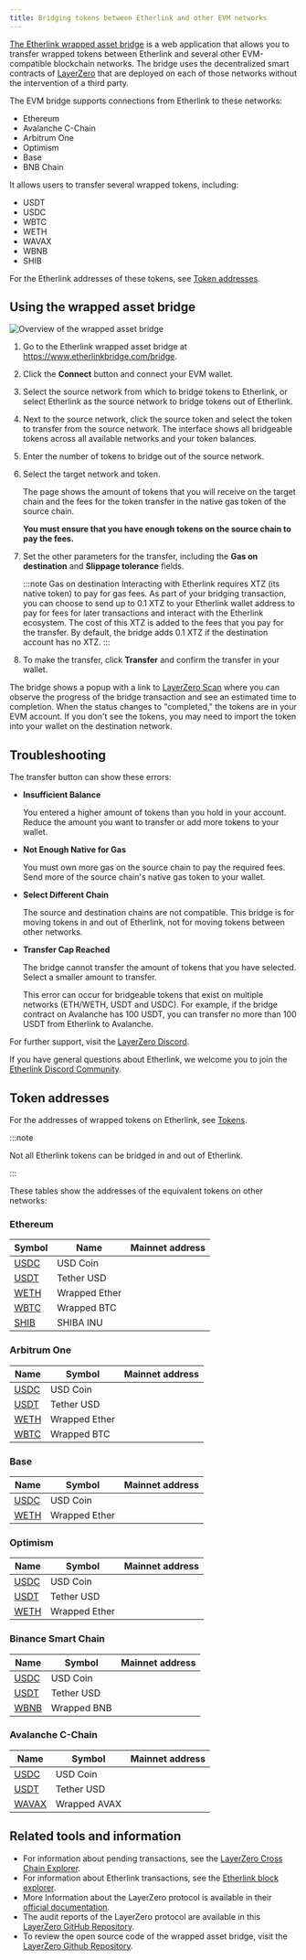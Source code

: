```yaml
---
title: Bridging tokens between Etherlink and other EVM networks
---
```



[The Etherlink wrapped asset bridge](https://www.etherlinkbridge.com/) is a web application that allows you to transfer wrapped tokens between Etherlink and several other EVM-compatible blockchain networks.
The bridge uses the decentralized smart contracts of [LayerZero](https://layerzero.network/) that are deployed on each of those networks without the intervention of a third party.

The EVM bridge supports connections from Etherlink to these networks:

- Ethereum
- Avalanche C-Chain
- Arbitrum One
- Optimism
- Base
- BNB Chain

It allows users to transfer several wrapped tokens, including:

- USDT
- USDC
- WBTC
- WETH
- WAVAX
- WBNB
- SHIB

For the Etherlink addresses of these tokens, see [Token addresses](#token-addresses).

## Using the wrapped asset bridge

![Overview of the wrapped asset bridge](/img/wab-details.png)

1. Go to the Etherlink wrapped asset bridge at https://www.etherlinkbridge.com/bridge.

1. Click the **Connect** button and connect your EVM wallet.

1. Select the source network from which to bridge tokens to Etherlink, or select Etherlink as the source network to bridge tokens out of Etherlink.

1. Next to the source network, click the source token and select the token to transfer from the source network.
The interface shows all bridgeable tokens across all available networks and your token balances.

1. Enter the number of tokens to bridge out of the source network.

1. Select the target network and token.

   The page shows the amount of tokens that you will receive on the target chain and the fees for the token transfer in the native gas token of the source chain.

   **You must ensure that you have enough tokens on the source chain to pay the fees.**

1. Set the other parameters for the transfer, including the **Gas on destination** and **Slippage tolerance** fields.

   :::note Gas on destination
   Interacting with Etherlink requires XTZ (its native token) to pay for gas fees.
   As part of your bridging transaction, you can choose to send up to 0.1 XTZ to your Etherlink wallet address to pay for fees for later transactions and interact with the Etherlink ecosystem.
   The cost of this XTZ is added to the fees that you pay for the transfer.
   By default, the bridge adds 0.1 XTZ if the destination account has no XTZ.
   :::

1. To make the transfer, click **Transfer** and confirm the transfer in your wallet.

The bridge shows a popup with a link to [LayerZero Scan](https://layerzeroscan.com/) where you can observe the progress of the bridge transaction and see an estimated time to completion.
When the status changes to "completed," the tokens are in your EVM account.
If you don't see the tokens, you may need to import the token into your wallet on the destination network.

## Troubleshooting

The transfer button can show these errors:

- **Insufficient Balance**

   You entered a higher amount of tokens than you hold in your account.
   Reduce the amount you want to transfer or add more tokens to your wallet.

- **Not Enough Native for Gas**

   You must own more gas on the source chain to pay the required fees.
   Send more of the source chain's native gas token to your wallet.

- **Select Different Chain**

   The source and destination chains are not compatible.
   This bridge is for moving tokens in and out of Etherlink, not for moving tokens between other networks.

- **Transfer Cap Reached**

   The bridge cannot transfer the amount of tokens that you have selected.
   Select a smaller amount to transfer.

   This error can occur for bridgeable tokens that exist on multiple networks (ETH/WETH, USDT and USDC).
   For example, if the bridge contract on Avalanche has 100 USDT, you can transfer no more than 100 USDT from Etherlink to Avalanche.

For further support, visit the [LayerZero Discord](https://discord-layerzero.netlify.app/discord).

If you have general questions about Etherlink, we welcome you to join the [Etherlink Discord Community](https://discord.com/invite/etherlink).

## Token addresses

For the addresses of wrapped tokens on Etherlink, see [Tokens](./tokens).

:::note

Not all Etherlink tokens can be bridged in and out of Etherlink.

:::

These tables show the addresses of the equivalent tokens on other networks:

### Ethereum

<table>
<thead>
  <th>Symbol</th>
  <th>Name</th>
  <th>Mainnet address</th>
</thead>
<tbody>

<tr>
  <td><a href="https://etherscan.io/address/0xA0b86991c6218b36c1d19D4a2e9Eb0cE3606eB48" target="_blank">USDC</a></td>
  <td>USD Coin</td>
  <td><InlineCopy code="0xA0b86991c6218b36c1d19D4a2e9Eb0cE3606eB48" /></td>
</tr>
<tr>
  <td><a href="https://etherscan.io/address/0xdAC17F958D2ee523a2206206994597C13D831ec7" target="_blank">USDT</a></td>
  <td>Tether USD</td>
  <td><InlineCopy code="0xdAC17F958D2ee523a2206206994597C13D831ec7" /></td>
</tr>
<tr>
  <td><a href="https://etherscan.io/address/0xC02aaA39b223FE8D0A0e5C4F27eAD9083C756Cc2" target="_blank">WETH</a></td>
  <td>Wrapped Ether</td>
  <td><InlineCopy code="0xC02aaA39b223FE8D0A0e5C4F27eAD9083C756Cc2" /></td>
</tr>
<tr>
  <td><a href="https://etherscan.io/address/0x2260FAC5E5542a773Aa44fBCfeDf7C193bc2C599" target="_blank">WBTC</a></td>
  <td>Wrapped BTC</td>
  <td><InlineCopy code="0x2260FAC5E5542a773Aa44fBCfeDf7C193bc2C599" /></td>
</tr>
<tr>
  <td><a href="https://etherscan.io/address/0x95aD61b0a150d79219dCF64E1E6Cc01f0B64C4cE" target="_blank">SHIB</a></td>
  <td>SHIBA INU</td>
  <td><InlineCopy code="0x95aD61b0a150d79219dCF64E1E6Cc01f0B64C4cE" /></td>
</tr>

</tbody>
</table>

### Arbitrum One

<table>
<thead>
  <th>Name</th>
  <th>Symbol</th>
  <th>Mainnet address</th>
</thead>
<tbody>

<tr>
  <td><a href="https://arbiscan.io/address/0xaf88d065e77c8cC2239327C5EDb3A432268e5831" target="_blank">USDC</a></td>
  <td>USD Coin</td>
  <td><InlineCopy code="0xaf88d065e77c8cC2239327C5EDb3A432268e5831" /></td>
</tr>
<tr>
  <td><a href="https://arbiscan.io/address/0xFd086bC7CD5C481DCC9C85ebE478A1C0b69FCbb9" target="_blank">USDT</a></td>
  <td>Tether USD</td>
  <td><InlineCopy code="0xFd086bC7CD5C481DCC9C85ebE478A1C0b69FCbb9" /></td>
</tr>
<tr>
  <td><a href="https://arbiscan.io/address/0x82aF49447D8a07e3bd95BD0d56f35241523fBab1" target="_blank">WETH</a></td>
  <td>Wrapped Ether</td>
  <td><InlineCopy code="0x82aF49447D8a07e3bd95BD0d56f35241523fBab1" /></td>
</tr>
<tr>
  <td><a href="https://arbiscan.io/address/0x2f2a2543B76A4166549F7aaB2e75Bef0aefC5B0f" target="_blank">WBTC</a></td>
  <td>Wrapped BTC</td>
  <td><InlineCopy code="0x2f2a2543B76A4166549F7aaB2e75Bef0aefC5B0f" /></td>
</tr>

</tbody>
</table>

### Base

<table>
<thead>
  <th>Name</th>
  <th>Symbol</th>
  <th>Mainnet address</th>
</thead>
<tbody>

<tr>
  <td><a href="https://basescan.org/address/0x833589fCD6eDb6E08f4c7C32D4f71b54bdA02913" target="_blank">USDC</a></td>
  <td>USD Coin</td>
  <td><InlineCopy code="0x833589fCD6eDb6E08f4c7C32D4f71b54bdA02913" /></td>
</tr>
<tr>
  <td><a href="https://basescan.org/address/0x4200000000000000000000000000000000000006" target="_blank">WETH</a></td>
  <td>Wrapped Ether</td>
  <td><InlineCopy code="0x4200000000000000000000000000000000000006" /></td>
</tr>

</tbody>
</table>

### Optimism

<table>
<thead>
  <th>Name</th>
  <th>Symbol</th>
  <th>Mainnet address</th>
</thead>
<tbody>

<tr>
  <td><a href="https://optimistic.etherscan.io/address/0x0b2C639c533813f4Aa9D7837CAf62653d097Ff85" target="_blank">USDC</a></td>
  <td>USD Coin</td>
  <td><InlineCopy code="0x0b2C639c533813f4Aa9D7837CAf62653d097Ff85" /></td>
</tr>
<tr>
  <td><a href="https://optimistic.etherscan.io/address/0x94b008aA00579c1307B0EF2c499aD98a8ce58e58" target="_blank">USDT</a></td>
  <td>Tether USD</td>
  <td><InlineCopy code="0x94b008aA00579c1307B0EF2c499aD98a8ce58e58" /></td>
</tr>
<tr>
  <td><a href="https://optimistic.etherscan.io/address/0x4200000000000000000000000000000000000006" target="_blank">WETH</a></td>
  <td>Wrapped Ether</td>
  <td><InlineCopy code="0x4200000000000000000000000000000000000006" /></td>
</tr>

</tbody>
</table>

### Binance Smart Chain

<table>
<thead>
  <th>Name</th>
  <th>Symbol</th>
  <th>Mainnet address</th>
</thead>
<tbody>

<tr>
  <td><a href="https://testnet.bscscan.com/address/0x8AC76a51cc950d9822D68b83fE1Ad97B32Cd580d" target="_blank">USDC</a></td>
  <td>USD Coin</td>
  <td><InlineCopy code="0x8AC76a51cc950d9822D68b83fE1Ad97B32Cd580d" /></td>
</tr>
<tr>
  <td><a href="https://testnet.bscscan.com/address/0x55d398326f99059fF775485246999027B3197955" target="_blank">USDT</a></td>
  <td>Tether USD</td>
  <td><InlineCopy code="0x55d398326f99059fF775485246999027B3197955" /></td>
</tr>
<tr>
  <td><a href="https://testnet.bscscan.com/address/0xbb4CdB9CBd36B01bD1cBaEBF2De08d9173bc095c" target="_blank">WBNB</a></td>
  <td>Wrapped BNB</td>
  <td><InlineCopy code="0xbb4CdB9CBd36B01bD1cBaEBF2De08d9173bc095c" /></td>
</tr>

</tbody>
</table>

### Avalanche C-Chain

<table>
<thead>
  <th>Name</th>
  <th>Symbol</th>
  <th>Mainnet address</th>
</thead>
<tbody>

<tr>
  <td><a href="https://avascan.info/blockchain/c/address/0xB97EF9Ef8734C71904D8002F8b6Bc66Dd9c48a6E" target="_blank">USDC</a></td>
  <td>USD Coin</td>
  <td><InlineCopy code="0xB97EF9Ef8734C71904D8002F8b6Bc66Dd9c48a6E" /></td>
</tr>
<tr>
  <td><a href="https://avascan.info/blockchain/c/address/0x9702230A8Ea53601f5cD2dc00fDBc13d4dF4A8c7" target="_blank">USDT</a></td>
  <td>Tether USD</td>
  <td><InlineCopy code="0x9702230A8Ea53601f5cD2dc00fDBc13d4dF4A8c7" /></td>
</tr>
<tr>
  <td><a href="https://avascan.info/blockchain/c/address/0xB31f66AA3C1e785363F0875A1B74E27b85FD66c7" target="_blank">WAVAX</a></td>
  <td>Wrapped AVAX</td>
  <td><InlineCopy code="0xB31f66AA3C1e785363F0875A1B74E27b85FD66c7" /></td>
</tr>

</tbody>
</table>

## Related tools and information

- For information about pending transactions, see the [LayerZero Cross Chain Explorer](https://layerzeroscan.com/).
- For information about Etherlink transactions, see the [Etherlink block explorer](https://explorer.etherlink.com/).
- More Information about the LayerZero protocol is available in their [official documentation](https://docs.layerzero.network/).
- The audit reports of the LayerZero protocol are available in this [LayerZero GitHub Repository](https://github.com/LayerZero-Labs/LayerZero/tree/main/audit).
- To review the open source code of the wrapped asset bridge, visit the [LayerZero Github Repository](https://github.com/LayerZero-Labs/wrapped-asset-bridge).
